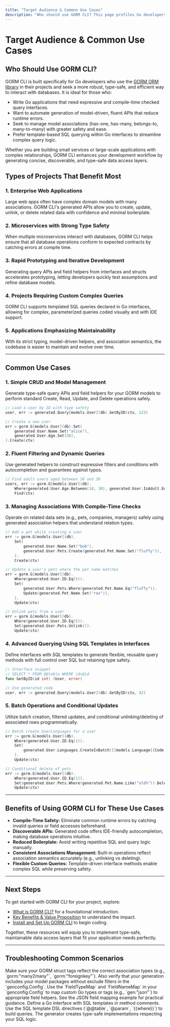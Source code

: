 ```yaml
---
title: "Target Audience & Common Use Cases"
description: "Who should use GORM CLI? This page profiles Go developers using GORM, outlines types of projects that benefit most, and showcases common use cases—from simple model management to advanced query tailoring."
---
```


# Target Audience & Common Use Cases

## Who Should Use GORM CLI?

GORM CLI is built specifically for Go developers who use the [GORM ORM library](https://gorm.io) in their projects and seek a more robust, type-safe, and efficient way to interact with databases. It is ideal for those who:

- Write Go applications that need expressive and compile-time checked query interfaces.
- Want to automate generation of model-driven, fluent APIs that reduce runtime errors.
- Seek to manage model associations (has-one, has-many, belongs-to, many-to-many) with greater safety and ease.
- Prefer template-based SQL querying within Go interfaces to streamline complex query logic.

Whether you are building small services or large-scale applications with complex relationships, GORM CLI enhances your development workflow by generating concise, discoverable, and type-safe data access layers.

## Types of Projects That Benefit Most

### 1. Enterprise Web Applications
Large web apps often have complex domain models with many associations. GORM CLI's generated APIs allow you to create, update, unlink, or delete related data with confidence and minimal boilerplate.

### 2. Microservices with Strong Type Safety
When multiple microservices interact with databases, GORM CLI helps ensure that all database operations conform to expected contracts by catching errors at compile time.

### 3. Rapid Prototyping and Iterative Development
Generating query APIs and field helpers from interfaces and structs accelerates prototyping, letting developers quickly test assumptions and refine database models.

### 4. Projects Requiring Custom Complex Queries
GORM CLI supports templated SQL queries declared in Go interfaces, allowing for complex, parameterized queries coded visually and with IDE support.

### 5. Applications Emphasizing Maintainability
With its strict typing, model-driven helpers, and association semantics, the codebase is easier to maintain and evolve over time.

---

## Common Use Cases

### 1. Simple CRUD and Model Management
Generate type-safe query APIs and field helpers for your GORM models to perform standard Create, Read, Update, and Delete operations safely.

```go
// Load a user by ID with type safety
user, err := generated.Query[models.User](db).GetByID(ctx, 123)

// Create a new user
err = gorm.G[models.User](db).Set(
	generated.User.Name.Set("alice"),
	generated.User.Age.Set(30),
).Create(ctx)
```

### 2. Fluent Filtering and Dynamic Queries
Use generated helpers to construct expressive filters and conditions with autocompletion and guarantees against typos.

```go
// Find adult users aged between 18 and 30
users, err := gorm.G[models.User](db).
	Where(generated.User.Age.Between(18, 30), generated.User.IsAdult.Eq(true)).
	Find(ctx)
```

### 3. Managing Associations With Compile-Time Checks
Operate on related data sets (e.g., pets, companies, managers) safely using generated association helpers that understand relation types.

```go
// Add a pet while creating a user
err := gorm.G[models.User](db).
	Set(
		generated.User.Name.Set("bob"),
		generated.User.Pets.Create(generated.Pet.Name.Set("fluffy")),
	).
	Create(ctx)

// Update a user's pets where the pet name matches
err = gorm.G[models.User](db).
	Where(generated.User.ID.Eq(5)).
	Set(
		generated.User.Pets.Where(generated.Pet.Name.Eq("fluffy")).
		Update(generated.Pet.Name.Set("rex")),
	).
	Update(ctx)

// Unlink pets from a user
err = gorm.G[models.User](db).
	Where(generated.User.ID.Eq(5)).
	Set(generated.User.Pets.Unlink()).
	Update(ctx)
```

### 4. Advanced Querying Using SQL Templates in Interfaces
Define interfaces with SQL templates to generate flexible, reusable query methods with full control over SQL but retaining type safety.

```go
// Interface snippet
// SELECT * FROM @@table WHERE id=@id
func GetByID(id int) (User, error)

// Use generated code
user, err := generated.Query[models.User](db).GetByID(ctx, 42)
```

### 5. Batch Operations and Conditional Updates
Utilize batch creation, filtered updates, and conditional unlinking/deleting of associated rows programmatically.

```go
// Batch create UserLanguages for a user
err := gorm.G[models.User](db).
	Where(generated.User.ID.Eq(1)).
	Set(
		generated.User.Languages.CreateInBatch([]models.Language{{Code: "EN"}, {Code: "FR"}}),
	).
	Update(ctx)

// Conditional delete of pets
err := gorm.G[models.User](db).
	Where(generated.User.ID.Eq(1)).
	Set(generated.User.Pets.Where(generated.Pet.Name.Like("old%")).Delete()).
	Update(ctx)
```

---

## Benefits of Using GORM CLI for These Use Cases

- **Compile-Time Safety:** Eliminate common runtime errors by catching invalid queries or field accesses beforehand.
- **Discoverable APIs:** Generated code offers IDE-friendly autocompletion, making database operations intuitive.
- **Reduced Boilerplate:** Avoid writing repetitive SQL and query logic manually.
- **Consistent Associations Management:** Built-in operations reflect association semantics accurately (e.g., unlinking vs deleting).
- **Flexible Custom Queries:** Template-driven interface methods enable complex SQL while preserving safety.

---

## Next Steps

To get started with GORM CLI for your project, explore:

- [What is GORM CLI?](./what-is-gorm-cli) for a foundational introduction.
- [Key Benefits & Value Proposition](./benefits-value) to understand the impact.
- [Install and Set Up GORM CLI](../../guides/getting-started/install-and-setup) to begin coding.

Together, these resources will equip you to implement type-safe, maintainable data access layers that fit your application needs perfectly.

---

## Troubleshooting Common Scenarios

<AccordionGroup title="Common Questions & Challenges">
<Accordion title="My model associations aren't generating expected helpers. What could be wrong?">
Make sure your GORM struct tags reflect the correct association types (e.g., `gorm:"many2many"`, `gorm:"foreignkey"`). Also verify that your generation includes your model packages without exclude filters in the `genconfig.Config`.
</Accordion>
<Accordion title="How to handle custom field types, like JSON or SQL nullables?">
Use the `FieldTypeMap` and `FieldNameMap` in your `genconfig.Config` to map custom Go types or tags (e.g., `gen:"json"`) to appropriate field helpers. See the JSON field mapping example for practical guidance.
</Accordion>
<Accordion title="I want to write a complex query with conditional SQL. How can I do that safely?">
Define a Go interface with SQL templates in method comments. Use the SQL template DSL directives (`@@table`, `@param`, `{{where}}`) to build queries. The generator creates type-safe implementations respecting your SQL logic.
</Accordion>
</AccordionGroup>